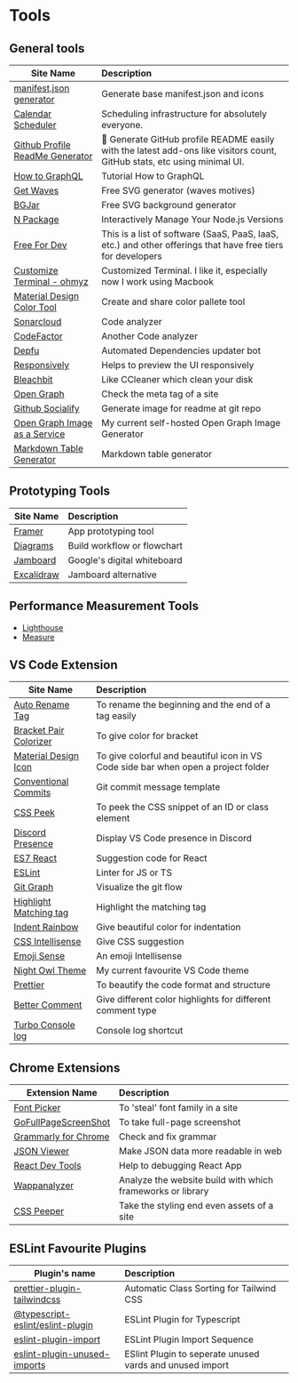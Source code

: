 # Tools

## General tools

| Site Name                                                                                         | Description                                                                                                               |
| ------------------------------------------------------------------------------------------------- | :------------------------------------------------------------------------------------------------------------------------ |
| [manifest.json generator](https://manifest-gen.netlify.app/)                                      | Generate base manifest.json and icons                                                                                     |
| [Calendar Scheduler](https://cal.com/)                                                            | Scheduling infrastructure for absolutely everyone.                                                                        |
| [Github Profile ReadMe Generator](https://github.com/rahuldkjain/github-profile-readme-generator) | 🚀 Generate GitHub profile README easily with the latest add-ons like visitors count, GitHub stats, etc using minimal UI. |
| [How to GraphQL](https://github.com/howtographql/howtographql)                                    | Tutorial How to GraphQL                                                                                                   |
| [Get Waves](https://getwaves.io/)                                                                 | Free SVG generator (waves motives)                                                                                        |
| [BGJar](https://bgjar.com/)                                                                       | Free SVG background generator                                                                                             |
| [N Package](https://github.com/tj/n)                                                              | Interactively Manage Your Node.js Versions                                                                                |
| [Free For Dev](https://free-for.dev/#/)                                                           | This is a list of software (SaaS, PaaS, IaaS, etc.) and other offerings that have free tiers for developers               |
| [Customize Terminal - ohmyz](https://ohmyz.sh/#install)                                           | Customized Terminal. I like it, especially now I work using Macbook                                                       |
| [Material Design Color Tool](https://material.io/resources/color/#!/?view.left=0&view.right=0)    | Create and share color pallete tool                                                                                       |
| [Sonarcloud](https://sonarcloud.io/)                                                              | Code analyzer                                                                                                             |
| [CodeFactor](https://www.codefactor.io/)                                                          | Another Code analyzer                                                                                                     |
| [Depfu](https://depfu.com/)                                                                       | Automated Dependencies updater bot                                                                                        |
| [Responsively](https://responsively.app/)                                                         | Helps to preview the UI responsively                                                                                      |
| [Bleachbit](https://www.bleachbit.org/)                                                           | Like CCleaner which clean your disk                                                                                       |
| [Open Graph](https://www.opengraph.xyz/)                                                          | Check the meta tag of a site                                                                                              |
| [Github Socialify](https://socialify.git.ci/)                                                     | Generate image for readme at git repo                                                                                     |
| [Open Graph Image as a Service](https://og.yehezgun.com/)                                         | My current self-hosted Open Graph Image Generator                                                                         |
| [Markdown Table Generator](https://master.d3ehyc8gjtvav9.amplifyapp.com/)                         | Markdown table generator                                                                                                  |

## Prototyping Tools

| Site Name                                | Description                 |
| ---------------------------------------- | :-------------------------- |
| [Framer](https://www.framer.com/)        | App prototyping tool        |
| [Diagrams](https://www.diagrams.net/)    | Build workflow or flowchart |
| [Jamboard](https://jamboard.google.com/) | Google's digital whiteboard |
| [Excalidraw](https://excalidraw.com/)    | Jamboard alternative        |

## Performance Measurement Tools

- [Lighthouse](https://lighthouse-metrics.com/)
- [Measure](https://web.dev/measure/)

## VS Code Extension

| Site Name                                                                                                        | Description                                                                        |
| ---------------------------------------------------------------------------------------------------------------- | :--------------------------------------------------------------------------------- |
| [Auto Rename Tag](https://marketplace.visualstudio.com/items?itemName=formulahendry.auto-rename-tag)             | To rename the beginning and the end of a tag easily                                |
| [Bracket Pair Colorizer](https://marketplace.visualstudio.com/items?itemName=CoenraadS.bracket-pair-colorizer-2) | To give color for bracket                                                          |
| [Material Design Icon](https://marketplace.visualstudio.com/items?itemName=PKief.material-icon-theme)            | To give colorful and beautiful icon in VS Code side bar when open a project folder |
| [Conventional Commits](https://marketplace.visualstudio.com/items?itemName=vivaxy.vscode-conventional-commits)   | Git commit message template                                                        |
| [CSS Peek](https://marketplace.visualstudio.com/items?itemName=pranaygp.vscode-css-peek)                         | To peek the CSS snippet of an ID or class element                                  |
| [Discord Presence](https://marketplace.visualstudio.com/items?itemName=icrawl.discord-vscode)                    | Display VS Code presence in Discord                                                |
| [ES7 React](https://marketplace.visualstudio.com/items?itemName=dsznajder.es7-react-js-snippets)                 | Suggestion code for React                                                          |
| [ESLint](https://marketplace.visualstudio.com/items?itemName=dbaeumer.vscode-eslint)                             | Linter for JS or TS                                                                |
| [Git Graph](https://marketplace.visualstudio.com/items?itemName=mhutchie.git-graph)                              | Visualize the git flow                                                             |
| [Highlight Matching tag](https://marketplace.visualstudio.com/items?itemName=vincaslt.highlight-matching-tag)    | Highlight the matching tag                                                         |
| [Indent Rainbow](https://marketplace.visualstudio.com/items?itemName=oderwat.indent-rainbow)                     | Give beautiful color for indentation                                               |
| [CSS Intellisense](https://marketplace.visualstudio.com/items?itemName=Zignd.html-css-class-completion)          | Give CSS suggestion                                                                |
| [Emoji Sense](https://marketplace.visualstudio.com/items?itemName=bierner.emojisense)                            | An emoji Intellisense                                                              |
| [Night Owl Theme](https://marketplace.visualstudio.com/items?itemName=bierner.emojisense)                        | My current favourite VS Code theme                                                 |
| [Prettier](https://marketplace.visualstudio.com/items?itemName=esbenp.prettier-vscode)                           | To beautify the code format and structure                                          |
| [Better Comment](https://marketplace.visualstudio.com/items?itemName=aaron-bond.better-comments)                 | Give different color highlights for different comment type                         |
| [Turbo Console log](https://marketplace.visualstudio.com/items?itemName=ChakrounAnas.turbo-console-log)          | Console log shortcut                                                               |

## Chrome Extensions

| Extension Name                                                                                                               | Description                                                |
| ---------------------------------------------------------------------------------------------------------------------------- | :--------------------------------------------------------- |
| [Font Picker](https://chrome.google.com/webstore/detail/font-picker/mmjbimgpcbaegjiieojddickpjbdkeej)                        | To 'steal' font family in a site                           |
| [GoFullPageScreenShot](https://chrome.google.com/webstore/detail/gofullpage-full-page-scre/fdpohaocaechififmbbbbbknoalclacl) | To take full-page screenshot                               |
| [Grammarly for Chrome](https://chrome.google.com/webstore/detail/grammarly-for-chrome/kbfnbcaeplbcioakkpcpgfkobkghlhen)      | Check and fix grammar                                      |
| [JSON Viewer](https://chrome.google.com/webstore/detail/json-viewer/gbmdgpbipfallnflgajpaliibnhdgobh)                        | Make JSON data more readable in web                        |
| [React Dev Tools](https://chrome.google.com/webstore/detail/react-developer-tools/fmkadmapgofadopljbjfkapdkoienihi)          | Help to debugging React App                                |
| [Wappanalyzer](https://chrome.google.com/webstore/detail/wappalyzer/gppongmhjkpfnbhagpmjfkannfbllamg)                        | Analyze the website build with which frameworks or library |
| [CSS Peeper](https://chrome.google.com/webstore/detail/css-peeper/mbnbehikldjhnfehhnaidhjhoofhpehk)                          | Take the styling end even assets of a site                 |

## ESLint Favourite Plugins

| Plugin's name                                                                                      | Description                                              |
| -------------------------------------------------------------------------------------------------- | :------------------------------------------------------- |
| [prettier-plugin-tailwindcss](https://tailwindcss.com/blog/automatic-class-sorting-with-prettier)  | Automatic Class Sorting for Tailwind CSS                 |
| [@typescript-eslint/eslint-plugin](https://www.npmjs.com/package/@typescript-eslint/eslint-plugin) | ESLint Plugin for Typescript                             |
| [eslint-plugin-import](https://github.com/import-js/eslint-plugin-import)                          | ESLint Plugin Import Sequence                            |
| [eslint-plugin-unused-imports](https://github.com/sweepline/eslint-plugin-unused-imports)          | ESlint Plugin to seperate unused vards and unused import |
